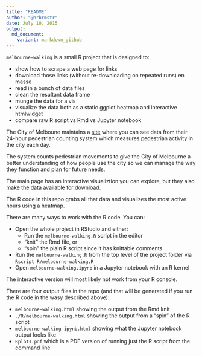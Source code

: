 ```yaml
---
title: "README"
author: "@hrbrmstr"
date: July 10, 2015
output:
  md_document:
    variant: markdown_github
---
```


`melbourne-walking` is a small R project that is designed to:

- show how to scrape a web page for links
- download those links (without re-downloading on repeated runs) en masse
- read in a bunch of data files
- clean the resultant data frame
- munge the data for a vis 
- visualize the data both as a static ggplot heatmap and interactive htmlwidget
- compare raw R script vs Rmd vs Jupyter notebook

The City of Melboune maintains a [site](http://www.pedestrian.melbourne.vic.gov.au/) where you can see data from their 24-hour pedestrian counting system which measures pedestrian activity in the city each day.

The system counts pedestrian movements to give the City of Melbourne a better understanding of how people use the city so we can manage the way they function and plan for future needs. 

The main page has an interactive visualiztion you can explore, but they also [make the data available for download](http://www.pedestrian.melbourne.vic.gov.au/datadownload.html).

The R code in this repo grabs all that data and visualizes the most active hours using a heatmap. 

There are many ways to work with the R code. You can:

- Open the whole project in RStudio and either:
     - Run the `melbourne-walking.R` script in the editor
     - "knit" the Rmd file, or 
     - "spin" the plain R script since it has knittable comments
- Run the `melbourne-walking.R` from the top level of the project folder via `Rscript R/melbourne-walking.R`
- Open `melbourne-walking.ipynb` in a Jupyter notebook with an R kernel

The interactive version will most likely not work from your R console.

There are four output files in the repo (and that will be generated if you run the R code in the wasy described above):

- `melbourne-walking.html` showing the output from the Rmd knit
- `./R/melbourne-walking.html` showing the output from a "spin" of the R script
- `melbourne-walking-ipynb.html` showing what the Jupyter notebook output looks like
- `Rplots.pdf` which is a PDF version of running just the R script from the command line